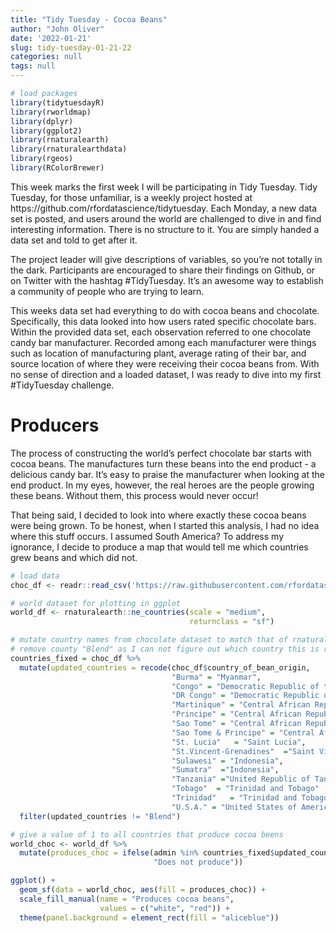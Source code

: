 ```yaml
---
title: "Tidy Tuesday - Cocoa Beans"
author: "John Oliver"
date: '2022-01-21'
slug: tidy-tuesday-01-21-22
categories: null
tags: null
---
```


```r
# load packages
library(tidytuesdayR)
library(rworldmap)
library(dplyr)
library(ggplot2)
library(rnaturalearth)
library(rnaturalearthdata)
library(rgeos)
library(RColorBrewer)
```


This week marks the first week I will be participating in Tidy Tuesday. Tidy Tuesday, for those unfamiliar, is a weekly project hosted at https://github.com/rfordatascience/tidytuesday. Each Monday, a new data set is posted, and users around the world are challenged to dive in and find interesting information. There is no structure to it. You are simply handed a data set and told to get after it.

The project leader will give descriptions of variables, so you're not totally in the dark. Participants are encouraged to share their findings on Github, or on Twitter with the hashtag #TidyTuesday. It's an awesome way to establish a community of people who are trying to learn.

This weeks data set had everything to do with cocoa beans and chocolate. Specifically, this data looked into how users rated specific chocolate bars. Within the provided data set, each observation referred to one chocolate candy bar manufacturer. Recorded among each manufacturer were things such as location of manufacturing plant, average rating of their bar, and source location of where they were receiving their cocoa beans from. With no sense of direction and a loaded dataset, I was ready to dive into my first #TidyTuesday challenge.

# Producers

The process of constructing the world's perfect chocolate bar starts with cocoa beans. The manufactures turn these beans into the end product - a delicious candy bar. It's easy to praise the manufacturer when looking at the end product. In my eyes, however, the real heroes are the people growing these beans. Without them, this process would never occur!

That being said, I decided to look into where exactly these cocoa beans were being grown. To be honest, when I started this analysis, I had no idea where this stuff occurs. I assumed South America? To address my ignorance, I decide to produce a map that would tell me which countries grew beans and which did not. 

```r
# load data
choc_df <- readr::read_csv('https://raw.githubusercontent.com/rfordatascience/tidytuesday/master/data/2022/2022-01-18/chocolate.csv')

# world dataset for plotting in ggplot
world_df <- rnaturalearth::ne_countries(scale = "medium",
                                        returnclass = "sf")

# mutate country names from chocolate dataset to match that of rnatural earth df
# remove county "Blend" as I can not figure out which country this is referring to
countries_fixed = choc_df %>% 
  mutate(updated_countries = recode(choc_df$country_of_bean_origin,
                                    "Burma" = "Myanmar",
                                    "Congo" = "Democratic Republic of the Congo",
                                    "DR Congo" = "Democratic Republic of the Congo", 
                                    "Martinique" = "Central African Republic" ,
                                    "Principe" = "Central African Republic",
                                    "Sao Tome" = "Central African Republic",
                                    "Sao Tome & Principe" = "Central African Republic" ,
                                    "St. Lucia"   = "Saint Lucia",
                                    "St.Vincent-Grenadines"  ="Saint Vincent and the Grenadines",
                                    "Sulawesi" = "Indonesia",
                                    "Sumatra"  ="Indonesia",
                                    "Tanzania" ="United Republic of Tanzania",
                                    "Tobago"  = "Trinidad and Tobago" ,
                                    "Trinidad"   = "Trinidad and Tobago" ,
                                    "U.S.A." = "United States of America")) %>% 
  filter(updated_countries != "Blend") 

# give a value of 1 to all countries that produce cocoa beens
world_choc <- world_df %>% 
  mutate(produces_choc = ifelse(admin %in% countries_fixed$updated_countries, "Produces",
                                "Does not produce"))
```

```r
ggplot() +
  geom_sf(data = world_choc, aes(fill = produces_choc)) +
  scale_fill_manual(name = "Produces cocoa beans",
                    values = c("white", "red")) + 
  theme(panel.background = element_rect(fill = "aliceblue"))
```

